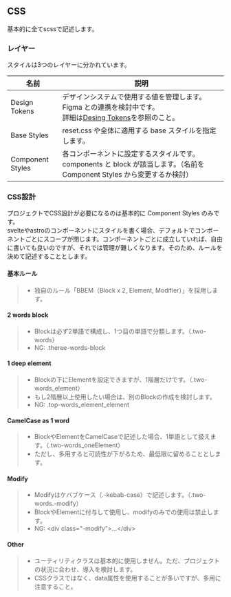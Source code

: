 ## CSS

基本的に全てscssで記述します。

### レイヤー

スタイルは3つのレイヤーに分かれています。

| 名前             | 説明                                                                                                                           |
| ---------------- | ------------------------------------------------------------------------------------------------------------------------------ |
| Design Tokens    | デザインシステムで使用する値を管理します。Figma との連携を検討中です。<br/>詳細は[Desing Tokens](#design-tokens)を参照のこと。 |
| Base Styles      | reset.css や全体に適用する base スタイルを指定します。                                                                         |
| Component Styles | 各コンポーネントに設定するスタイルです。components と block が該当します。（名前を Component Styles から変更するか検討）       |

### CSS設計

プロジェクトでCSS設計が必要になるのは基本的に Component Styles のみです。<br/>
svelteやastroのコンポーネントにスタイルを書く場合、デフォルトでコンポーネントごとにスコープが閉じます。コンポーネントごとに成立していれば、自由に書いても良いのですが、それでは管理が難しくなります。そのため、ルールを決めて記述することとします。

#### 基本ルール

<blockquote>
  <ul>
    <li>独自のルール「BBEM（Block x 2, Element, Modifier）」を採用します。</li>
  </ul>
</blockquote>

#### 2 words block

<blockquote>
  <ul>
    <li>Blockは必ず2単語で構成し、1つ目の単語で分類します。（.two-words）</li>
    <li>NG: .theree-words-block</li>
  </ul>
</blockquote>

#### 1 deep element

<blockquote>
  <ul>
    <li>Blockの下にElementを設定できますが、1階層だけです。（.two-words_element）</li>
    <li>もし2階層以上使用したい場合は、別のBlockの作成を検討します。</li>
    <li>NG: .top-words_element_element</li>
  </ul>
</blockquote>

#### CamelCase as 1 word

<blockquote>
  <ul>
    <li>BlockやElementをCamelCaseで記述した場合、1単語として扱えます。（.two-words_oneElement）</li>
    <li>ただし、多用すると可読性が下がるため、最低限に留めることとします。</li>
  </ul>
</blockquote>

#### Modify

<blockquote>
  <ul>
    <li>Modifyはケバブケース（.-kebab-case）で記述します。（.two-words.-modify）</li>
    <li>BlockやElementに付与して使用し、modifyのみでの使用は禁止します。</li>
    <li>NG: &lt;div class="-modify"&gt;...&lt;/div&gt;</li>
  </ul>
</blockquote>

#### Other

<blockquote>
  <ul>
    <li>ユーティリティクラスは基本的に使用しません。ただ、プロジェクトの状況に合わせ、導入を検討します。</li>
    <li>CSSクラスではなく、data属性を使用することが多いですが、多用に注意すること。</li>
  </ul>
</blockquote>

